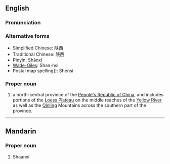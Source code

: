 {{see|Shanxi}}
==English==
{{wikipedia}}

===Pronunciation===
{{Audio|zh-Shaanxi.ogg|Shaanxi}}

===Alternative forms===
*Simplified Chinese: 陕西 
*Traditional Chinese: 陝西 
*Pinyin: Shǎnxī 
*[[Wade-Giles]]: Shan-hsi
*Postal map spelling]]: Shensi

===Proper noun===
{{en-proper-noun}}

#a north-central province of the [[People's Republic of China]], and includes portions of the [[Loess Plateau]] on the middle reaches of the [[Yellow River]] as well as the [[Qinling]] Mountains across the southern part of the province.

-----

==Mandarin==

===Proper noun===

{{cmn-proper|p|pin=Shǎnxī|pint=sha3xi1}}
# Shaanxi